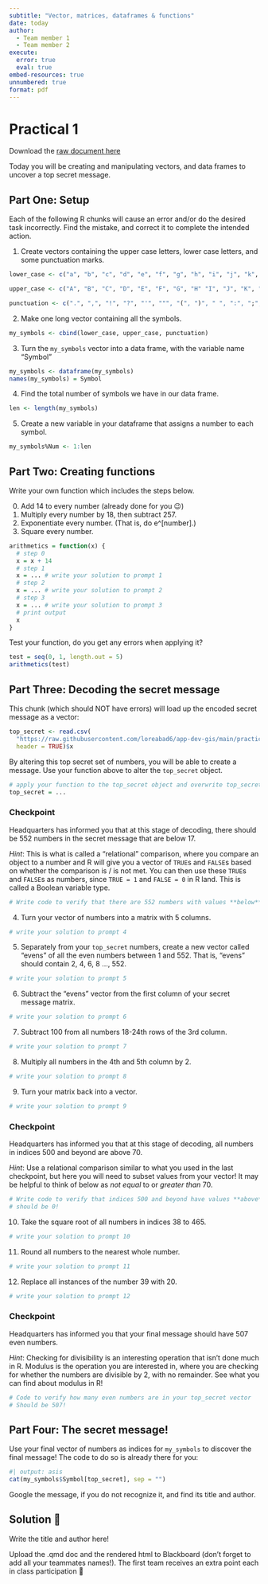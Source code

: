 ```yaml
---
subtitle: "Vector, matrices, dataframes & functions"
date: today
author: 
  - Team member 1
  - Team member 2
execute:
  error: true
  eval: true
embed-resources: true
unnumbered: true
format: pdf
---
```


# Practical 1 {.unnumbered}

Download the [raw document here](https://github.com/loreabad6/app-dev-gis/blob/main/practicals/Practical1/Practical1-Base-R-Functions.qmd) 

Today you will be creating and manipulating vectors, and data frames to uncover a top secret message.

## Part One: Setup

Each of the following R chunks will cause an error and/or do the desired task incorrectly. Find the mistake, and correct it to complete the intended action.

1.  Create vectors containing the upper case letters, lower case letters, and some punctuation marks.

```r
lower_case <- c("a", "b", "c", "d", "e", "f", "g", "h", "i", "j", "k", "l", "m", "n", "o", "p", "q", "r", "s", "t", "u", "v", "w", "x", "y", "z")

upper_case <- c("A", "B", "C", "D", "E", "F", "G", "H" "I", "J", "K", "L", "M", "N", "O", "P", "Q", "R", "S", "T", "U", "V", "W", "X", "Y", "Z")

punctuation <- c(".", ",", "!", "?", "'", """, "(", ")", " ", ":", ";", "—")
```

2.  Make one long vector containing all the symbols.

```r
my_symbols <- cbind(lower_case, upper_case, punctuation)
```

3.  Turn the `my_symbols` vector into a data frame, with the variable name "Symbol"

```r
my_symbols <- dataframe(my_symbols)
names(my_symbols) = Symbol
```

4.  Find the total number of symbols we have in our data frame.

```r
len <- length(my_symbols)
```

5.  Create a new variable in your dataframe that assigns a number to each symbol.

```r
my_symbols%Num <- 1:len
```

## Part Two: Creating functions

Write your own function which includes the steps below.

0.  Add 14 to every number (already done for you 😉)
1.  Multiply every number by 18, then subtract 257.
2.  Exponentiate every number. (That is, do e\^\[number\].)
3.  Square every number.

```r
arithmetics = function(x) {
  # step 0
  x = x + 14
  # step 1
  x = ... # write your solution to prompt 1
  # step 2
  x = ... # write your solution to prompt 2
  # step 3
  x = ... # write your solution to prompt 3
  # print output
  x
}
```

Test your function, do you get any errors when applying it?

```r
test = seq(0, 1, length.out = 5)
arithmetics(test)
```

## Part Three: Decoding the secret message

This chunk (which should NOT have errors) will load up the encoded secret message as a vector:

```r
top_secret <- read.csv(
  "https://raw.githubusercontent.com/loreabad6/app-dev-gis/main/practicals/Practical1/Secret_Code_AppDev",
  header = TRUE)$x
```

By altering this top secret set of numbers, you will be able to create a message. Use your function above to alter the `top_secret` object.

```r
# apply your function to the top_secret object and overwrite top_secret
top_secret = ... 
```

::: callout-warning
### Checkpoint

Headquarters has informed you that at this stage of decoding, there should be 552 numbers in the secret message that are below 17.
:::

*Hint*: This is what is called a “relational” comparison, where you compare an object to a number and R will give you a vector of `TRUE`s and `FALSE`s based on whether the comparison is / is not met. You can then use these `TRUE`s and `FALSE`s as numbers, since `TRUE = 1` and `FALSE = 0` in R land. This is called a Boolean variable type.

```r
# Write code to verify that there are 552 numbers with values **below** 17
```

4.  Turn your vector of numbers into a matrix with 5 columns.

```r
# write your solution to prompt 4
```

5.  Separately from your `top_secret` numbers, create a new vector called "evens" of all the even numbers between 1 and 552. That is, "evens" should contain 2, 4, 6, 8 ..., 552.

```r
# write your solution to prompt 5
```

6.  Subtract the "evens" vector from the first column of your secret message matrix.

```r
# write your solution to prompt 6
```

7.  Subtract 100 from all numbers 18-24th rows of the 3rd column.

```r
# write your solution to prompt 7
```

8.  Multiply all numbers in the 4th and 5th column by 2.

```r
# write your solution to prompt 8
```

9.  Turn your matrix back into a vector.

```r
# write your solution to prompt 9
```

::: callout-warning
### Checkpoint

Headquarters has informed you that at this stage of decoding, all numbers in indices 500 and beyond are above 70.
:::

*Hint*: Use a relational comparison similar to what you used in the last checkpoint, but here you will need to subset values from your vector! It may be helpful to think of below as *not equal* to or *greater than* 70.

```r
# Write code to verify that indices 500 and beyond have values **above** 70
# should be 0!
```

10. Take the square root of all numbers in indices 38 to 465.

```r
# write your solution to prompt 10
```

11. Round all numbers to the nearest whole number.

```r
# write your solution to prompt 11
```

12. Replace all instances of the number 39 with 20.

```r
# write your solution to prompt 12
```

::: callout-warning
### Checkpoint

Headquarters has informed you that your final message should have 507 even numbers.
:::

*Hint*: Checking for divisibility is an interesting operation that isn’t done much in R. Modulus is the operation you are interested in, where you are checking for whether the numbers are divisible by 2, with no remainder. See what you can find about modulus in R!

```r
# Code to verify how many even numbers are in your top_secret vector
# Should be 507!
```

## Part Four: The secret message!

Use your final vector of numbers as indices for `my_symbols` to discover the final message! The code to do so is already there for you:

```r
#| output: asis
cat(my_symbols$Symbol[top_secret], sep = "")
```

Google the message, if you do not recognize it, and find its title and author.

::: callout-note
## Solution 🎉

Write the title and author here!
:::

Upload the .qmd doc and the rendered html to Blackboard (don't forget to add all your teammates names!). The first team receives an extra point each in class participation 🏃
